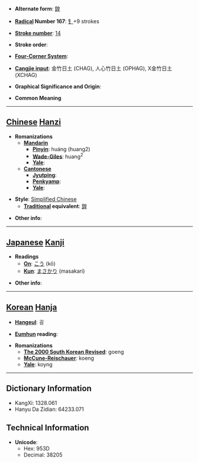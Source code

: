 * '''Alternate form''': [[鍠]]

* '''[[Wiktionary:Chinese radical index| Radical]] Number 167''': [[Wiktionary:Chinese radical index 钅|钅]]+9 strokes

* '''[[Wiktionary:Chinese total strokes index|Stroke number]]''': [[Wiktionary:Chinese total strokes index 14|14]]

* '''Stroke order''': 

* '''[[Wiktionary:Chinese four corner index|Four-Corner System]]''': 

* '''[[Wiktionary:Chinese Cangjie index|Cangjie input]]''': 金竹日土 (CHAG), 人心竹日土 (OPHAG), X金竹日土 (XCHAG)

* '''Graphical Significance and Origin''': 

* '''Common Meaning'''

----

== [[Chinese]] [[Hanzi]] ==

* '''Romanizations'''
** '''[[Mandarin]]'''
*** '''[[Pinyin]]''': huáng (huang2)
*** '''[[Wade-Giles]]''': huang<sup>2</sup>
*** '''[[Yale]]''': 
** '''[[Cantonese]]'''
*** '''[[Jyutping]]''':
*** '''[[Penkyamp]]''': 
*** '''[[Yale]]''': 

* '''Style''': [[Simplified Chinese]] 
** '''[[Traditional Chinese|Traditional]] equivalent''': [[鍠]]

* '''Other info''': 

----

== [[Japanese]] [[Kanji]] ==

* '''Readings'''
** '''[[On]]''': [[こう]] (kō)
** '''[[Kun]]''': [[まさかり]] (masakari)

* '''Other info''':  

----

== [[Korean]] [[Hanja]] ==

* '''[[Hangeul]]''': 굉

* '''[[Eumhun]] reading''': 

* '''Romanizations'''
** '''[[The 2000 South Korean Revised Romanization|The 2000 South Korean Revised]]''': goeng
** '''[[McCune-Reischauer]]''': koeng
** '''[[Yale]]''': koyng

----

== Dictionary Information ==

* KangXi: 1328.061
* Hanyu Da Zidian: 64233.071

== Technical Information ==

* '''Unicode''':
** Hex: 953D
** Decimal: 38205